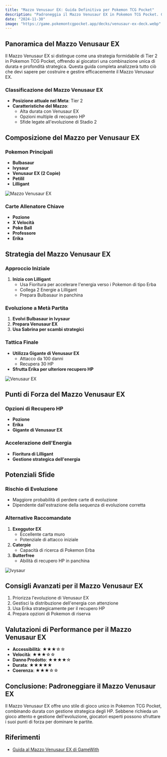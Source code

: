 ```yaml
---
title: "Mazzo Venusaur EX: Guida Definitiva per Pokemon TCG Pocket"
description: "Padroneggia il Mazzo Venusaur EX in Pokemon TCG Pocket. Guida completa che copre strategia del mazzo, analisi delle carte."
date: "2024-11-30"
image: "https://game.pokemontcgpocket.app/decks/venusaur-ex-deck.webp"
---
```


## Panoramica del Mazzo Venusaur EX

Il Mazzo Venusaur EX si distingue come una strategia formidabile di Tier 2 in Pokemon TCG Pocket, offrendo ai giocatori una combinazione unica di durata e profondità strategica. Questa guida completa analizzerà tutto ciò che devi sapere per costruire e gestire efficacemente il Mazzo Venusaur EX.

### Classificazione del Mazzo Venusaur EX
- **Posizione attuale nel Meta**: Tier 2
- **Caratteristiche del Mazzo**:
  - Alta durata con Venusaur EX
  - Opzioni multiple di recupero HP
  - Sfide legate all'evoluzione di Stadio 2

## Composizione del Mazzo per Venusaur EX

### Pokemon Principali
- **Bulbasaur**
- **Ivysaur**
- **Venusaur EX (2 Copie)**
- **Petilil**
- **Lilligant**

![Mazzo Venusaur EX](https://game.pokemontcgpocket.app/decks/venusaur-ex-deck.webp)

### Carte Allenatore Chiave
- **Pozione**
- **X Velocità**
- **Poke Ball**
- **Professore**
- **Erika**

## Strategia del Mazzo Venusaur EX

### Approccio Iniziale
1. **Inizia con Lilligant**
   - Usa Fioritura per accelerare l'energia verso i Pokemon di tipo Erba
   - Collega 2 Energie a Lilligant
   - Prepara Bulbasaur in panchina

### Evoluzione a Metà Partita
1. **Evolvi Bulbasaur in Ivysaur**
2. **Prepara Venusaur EX**
3. **Usa Sabrina per scambi strategici**

### Tattica Finale
- **Utilizza Gigante di Venusaur EX**
  - Attacco da 100 danni
  - Recupera 30 HP
- **Sfrutta Erika per ulteriore recupero HP**

![Venusaur EX](https://game.pokemontcgpocket.app/pokemon_37.png)

## Punti di Forza del Mazzo Venusaur EX

### Opzioni di Recupero HP
- **Pozione**
- **Erika**
- **Gigante di Venusaur EX**

### Accelerazione dell'Energia
- **Fioritura di Lilligant**
- **Gestione strategica dell'energia**

## Potenziali Sfide

### Rischio di Evoluzione
- Maggiore probabilità di perdere carte di evoluzione
- Dipendente dall'estrazione della sequenza di evoluzione corretta

### Alternative Raccomandate
1. **Exeggutor EX**
   - Eccellente carta muro
   - Potenziale di attacco iniziale
2. **Caterpie**
   - Capacità di ricerca di Pokemon Erba
3. **Butterfree**
   - Abilità di recupero HP in panchina

![Ivysaur](https://game.pokemontcgpocket.app/pokemon_72.png)

## Consigli Avanzati per il Mazzo Venusaur EX

1. Priorizza l'evoluzione di Venusaur EX
2. Gestisci la distribuzione dell'energia con attenzione
3. Usa Erika strategicamente per il recupero HP
4. Prepara opzioni di Pokemon di riserva

## Valutazioni di Performance per il Mazzo Venusaur EX

- **Accessibilità**: ★★★☆☆
- **Velocità**: ★★★☆☆
- **Danno Prodotto**: ★★★★☆
- **Durata**: ★★★★★
- **Coerenza**: ★★★☆☆

## Conclusione: Padroneggiare il Mazzo Venusaur EX

Il Mazzo Venusaur EX offre uno stile di gioco unico in Pokemon TCG Pocket, combinando durata con gestione strategica degli HP. Sebbene richieda un gioco attento e gestione dell'evoluzione, giocatori esperti possono sfruttare i suoi punti di forza per dominare le partite.

## Riferimenti
- [Guida al Mazzo Venusaur EX di GameWith](https://gamewith.net/pokemon-tcg-pocket/48969)